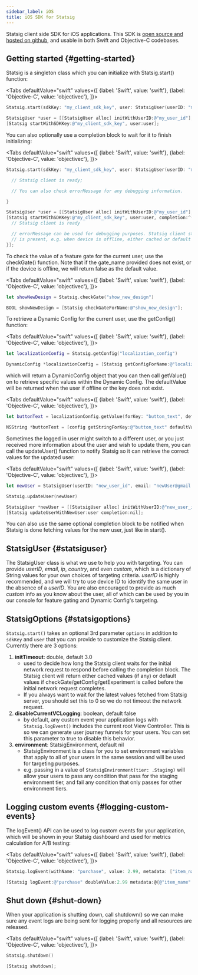 ```yaml
---
sidebar_label: iOS
title: iOS SDK for Statsig
---
```



Statsig client side SDK for iOS applications. This SDK is [open source and hosted on github](https://github.com/statsig-io/ios-sdk), and usable in both Swift
and Objective-C codebases.

## Getting started {#getting-started}

Statsig is a singleton class which you can initialize with Statsig.start() function:

<Tabs
  defaultValue="swift"
  values={[
    {label: 'Swift', value: 'swift'},
    {label: 'Objective-C', value: 'objectivec'},
  ]}>
  <TabItem value="swift">

```swift
Statsig.start(sdkKey: "my_client_sdk_key", user: StatsigUser(userID: "my_user_id"))
```

  </TabItem>
  <TabItem value="objectivec">

```objectivec
StatsigUser *user = [[StatsigUser alloc] initWithUserID:@"my_user_id"];
[Statsig startWithSDKKey:@"my_client_sdk_key", user:user];
```

  </TabItem>
</Tabs>

You can also optionally use a completion block to wait for it to finish initializing:

<Tabs
  defaultValue="swift"
  values={[
    {label: 'Swift', value: 'swift'},
    {label: 'Objective-C', value: 'objectivec'},
  ]}>
  <TabItem value="swift">

```swift
Statsig.start(sdkKey: "my_client_sdk_key", user: StatsigUser(userID: "my_user_id")) { errorMessage in

  // Statsig client is ready;

  // You can also check errorMessage for any debugging information.

}
```

  </TabItem>
  <TabItem value="objectivec">

```objectivec
StatsigUser *user = [[StatsigUser alloc] initWithUserID:@"my_user_id"];
[Statsig startWithSDKKey:@"my_client_sdk_key", user:user, completion:^(NSString * errorMessage) {
  // Statsig client is ready

  // errorMessage can be used for debugging purposes. Statsig client still functions when errorMessage
  // is present, e.g. when device is offline, either cached or default values will be returned by Statsig APIs.
}];
```

  </TabItem>
</Tabs>

To check the value of a feature gate for the current user, use the checkGate() function. Note that if the gate_name provided does not exist,
or if the device is offline, we will return false as the default value.

<Tabs
  defaultValue="swift"
  values={[
    {label: 'Swift', value: 'swift'},
    {label: 'Objective-C', value: 'objectivec'},
  ]}>
  <TabItem value="swift">

```swift
let showNewDesign = Statsig.checkGate("show_new_design")
```

  </TabItem>
  <TabItem value="objectivec">

```objectivec
BOOL showNewDesign = [Statsig checkGateForName:@"show_new_design"];
```

  </TabItem>
</Tabs>

To retrieve a Dynamic Config for the current user, use the getConfig() function:

<Tabs
  defaultValue="swift"
  values={[
    {label: 'Swift', value: 'swift'},
    {label: 'Objective-C', value: 'objectivec'},
  ]}>
  <TabItem value="swift">

```swift
let localizationConfig = Statsig.getConfig("localization_config")
```

  </TabItem>
  <TabItem value="objectivec">

```objectivec
DynamicConfig *localizationConfig = [Statsig getConfigForName:@"localization_config"];
```

  </TabItem>
</Tabs>

which will return a DynamicConfig object that you can then call getValue() on to retrieve specific values within the Dynamic Config. The
defaultValue will be returned when the user if offline or the key does not exist.

<Tabs
  defaultValue="swift"
  values={[
    {label: 'Swift', value: 'swift'},
    {label: 'Objective-C', value: 'objectivec'},
  ]}>
  <TabItem value="swift">

```swift
let buttonText = localizationConfig.getValue(forKey: "button_text", defaultValue: "Check out")
```

  </TabItem>
  <TabItem value="objectivec">

```objectivec
NSString *buttonText = [config getStringForKey:@"button_text" defaultValue:@""Check out""];
```

  </TabItem>
</Tabs>

Sometimes the logged in user might switch to a different user, or you just received more information about the user and wish to update them,
you can call the updateUser() function to notify Statsig so it can retrieve the correct values for the updated user:

<Tabs
  defaultValue="swift"
  values={[
    {label: 'Swift', value: 'swift'},
    {label: 'Objective-C', value: 'objectivec'},
  ]}>
  <TabItem value="swift">

```swift
let newUser = StatsigUser(userID: "new_user_id", email: "newUser@gmail.com", country: "US")

Statsig.updateUser(newUser)
```

  </TabItem>
  <TabItem value="objectivec">

```objectivec
StatsigUser *newUser = [[StatsigUser alloc] initWithUserID:@"new_user_id" email:@"newUser@gmail.com" ip:nil country:@"US" custom:custom:@{@"is_new_user": @YES}];
[Statsig updateUserWithNewUser:user completion:nil];
```

  </TabItem>
</Tabs>

You can also use the same optional completion block to be notified when Statsig is done fetching values for the new user, just like in start().

## StatsigUser {#statsiguser}

The StatsigUser class is what we use to help you with targeting. You can provide _userID_, _email_, _ip_, _country_, and even _custom_, which
is a dictionary of String values for your own choices of targeting criteria. _userID_ is highly recommended, and we will try to use device ID
to identify the same user in the absence of a _userID_. You are also encouraged to provide as much _custom_ info as you know about the
user, all of which can be used by you in our console for feature gating and Dynamic Config's targeting.

## StatsigOptions {#statsigoptions}

`Statsig.start()` takes an optional 3rd parameter `options` in addition to `sdkKey` and `user` that you can provide to customize the Statsig client. Currently there are 3 options:
1. **initTimeout**: double, default 3.0
    - used to decide how long the Statsig client waits for the initial network request to respond before calling the completion block. The Statsig client will return either cached values (if any) or default values if checkGate/getConfig/getExperiment is called before the initial network request completes.
    - If you always want to wait for the latest values fetched from Statsig server, you should set this to 0 so we do not timeout the network request.
2. **disableCurrentVCLogging**: boolean, default false
    - by default, any custom event your application logs with `Statsig.logEvent()` includes the current root View Controller. This is so we can generate user journey funnels for your users. You can set this parameter to true to disable this behavior.
3. **environment**: StatsigEnvironment, default nil
    - StatsigEnvironment is a class for you to set environment variables that apply to all of your users in the same session and will be used for targeting purposes.
    - e.g. passing in a value of `StatsigEnvironment(tier: .Staging)` will allow your users to pass any condition that pass for the staging environment tier, and fail any condition that only passes for other environment tiers.

## Logging custom events {#logging-custom-events}

The logEvent() API can be used to log custom events for your application, which will be shown in your Statsig dashboard and used for
metrics calculation for A/B testing:

<Tabs
  defaultValue="swift"
  values={[
    {label: 'Swift', value: 'swift'},
    {label: 'Objective-C', value: 'objectivec'},
  ]}>
  <TabItem value="swift">

```swift
Statsig.logEvent(withName: "purchase", value: 2.99, metadata: ["item_name": "remove_ads"])
```

  </TabItem>
  <TabItem value="objectivec">

```objectivec
[Statsig logEvent:@"purchase" doubleValue:2.99 metadata:@{@"item_name" : @"remove_ads"}];
```

  </TabItem>
</Tabs>

## Shut down {#shut-down}

When your application is shutting down, call shutdown() so we can make sure any event logs are being sent for logging properly and all resources are released.

<Tabs
  defaultValue="swift"
  values={[
    {label: 'Swift', value: 'swift'},
    {label: 'Objective-C', value: 'objectivec'},
  ]}>
  <TabItem value="swift">

```swift
Statsig.shutdown()
```

  </TabItem>
  <TabItem value="objectivec">

```objectivec
[Statsig shutdown];
```

  </TabItem>
</Tabs>
